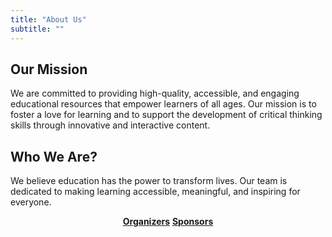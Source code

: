 ```yaml
---
title: "About Us"
subtitle: ""
---
```


## Our Mission

We are committed to providing high-quality, accessible, and engaging educational resources that empower learners of all ages. Our mission is to foster a love for learning and to support the development of critical thinking skills through innovative and interactive content.

## Who We Are?

We believe education has the power to transform lives. Our team is dedicated to making learning accessible, meaningful, and inspiring for everyone.

<center>

<div class="who-buttons" style="margin-top: 1em;">

[**Organizers**](about/organizers.qmd){.btn .btn-outline-primary .me-2} 
[**Sponsors**](about/sponsors.qmd){.btn .btn-outline-primary .me-2} 

</div>

</center>
